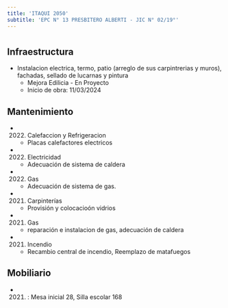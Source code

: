 ```yaml
---
title: 'ITAQUI 2050'
subtitle: 'EPC N° 13 PRESBITERO ALBERTI - JIC N° 02/19°'
---
```


#
## Infraestructura

* Instalacion electrica, termo, patio (arreglo de sus carpintrerias y muros), fachadas, sellado de lucarnas y pintura 
    + Mejora Edilicia - En Proyecto 
    + Inicio de obra: 11/03/2024 






## Mantenimiento

*  (2022) Calefaccion y Refrigeracion 
    + Placas calefactores electricos

*  (2022) Electricidad 
    + Adecuación de sistema de caldera

*  (2022) Gas 
    + Adecuación de sistema de gas.

*  (2021) Carpinterías 
    + Provisión y colocacioón vidrios

*  (2021) Gas 
    + reparación e instalacion de gas, adecuación de caldera

*  (2021) Incendio 
    + Recambio central de incendio, Reemplazo de matafuegos





## Mobiliario

*  (2021) : Mesa inicial 28, Silla escolar 168 



